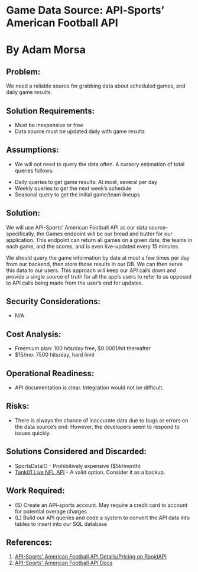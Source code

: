 # Game Data Source: API‐Sports’ American Football API

# By Adam Morsa

## Problem:

We need a reliable source for grabbing data about scheduled games, and daily game results.

## Solution Requirements:

- Must be inexpensive or free
- Data source must be updated daily with game results

## Assumptions:

- We will not need to query the data often. A cursory estimation of total queries follows:

* Daily queries to get game results: At most, several per day
* Weekly queries to get the next week’s schedule
* Seasonal query to get the initial game/team lineups

## Solution:

We will use API-Sports’ American Football API as our data source- specifically, the Games
endpoint will be our bread and butter for our application. This endpoint can return all games on
a given date, the teams in each game, and the scores, and is even live-updated every 15
minutes.

We should query the game information by date at most a few times per day from our backend,
then store those results in our DB. We can then serve this data to our users. This approach
will keep our API calls down and provide a single source of truth for all the app’s users to refer
to as opposed to API calls being made from the user’s end for updates.

## Security Considerations:

- N/A

## Cost Analysis:

- Freemium plan: 100 hits/day free, $0.0001/hit thereafter
- $15/mo: 7500 hits/day, hard limit

## Operational Readiness:

- API documentation is clear. Integration would not be difficult.

## Risks:

- There is always the chance of inaccurate data due to bugs or errors on the data source’s
  end. However, the developers seem to respond to issues quickly.

## Solutions Considered and Discarded:

- SportsDataIO - Prohibitively expensive ($5k/month)
- [Tank01 Live NFL API](https://rapidapi.com/tank01/api/tank01-nfl-live-in-game-real-time-statistics-nfl/) - A valid option. Consider it as a backup.

## Work Required:

- (S) Create an API-sports account. May require a credit card to account for potential overage
  charges
- (L) Build our API queries and code a system to convert the API data into tables to insert
  into our SQL database

## References:

1. [API-Sports' American Football API Details/Pricing on RapidAPI](https://rapidapi.com/api-sports/api/api-american-football/details)
2. [API-Sports' American Football API Docs](https://api-sports.io/documentation/nfl/v1)

